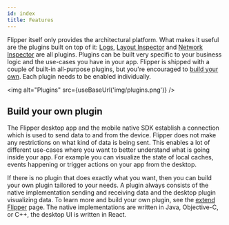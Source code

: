 ```yaml
---
id: index
title: Features
---
```


Flipper itself only provides the architectural platform. What makes it useful are the plugins built on top of it: [Logs](plugins/device-logs.mdx), [Layout Inspector](plugins/inspector.mdx) and [Network Inspector](plugins/network.mdx) are all plugins. Plugins can be built very specific to your business logic and the use-cases you have in your app. Flipper is shipped with a couple of built-in all-purpose plugins, but you're encouraged to [build your own](#build-your-own-plugin). Each plugin needs to be enabled individually.

<img alt="Plugins" src={useBaseUrl('img/plugins.png')} />

## Build your own plugin

The Flipper desktop app and the mobile native SDK establish a connection which is used to send data to and from the device. Flipper does not make any restrictions on what kind of data is being sent. This enables a lot of different use-cases where you want to better understand what is going inside your app. For example you can visualize the state of local caches, events happening or trigger actions on your app from the desktop.

If there is no plugin that does exactly what you want, then you can build your own plugin tailored to your needs. A plugin always consists of the native implementation sending and receiving data and the desktop plugin visualizing data. To learn more and build your own plugin, see the [extend Flipper](../tutorial/intro.mdx) page. The native implementations are written in Java, Objective-C, or C++, the desktop UI is written in React.
